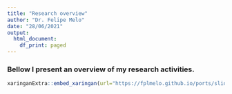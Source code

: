 ```yaml
---
title: "Research overview"
author: "Dr. Felipe Melo"
date: "28/06/2021"
output:
  html_document:
    df_print: paged
---
```



### Bellow I present an overview of my research activities.

```r
xaringanExtra::embed_xaringan(url="https://fplmelo.github.io/ports/slides/research_presentation.html#1", ratio = "16:9")
```
